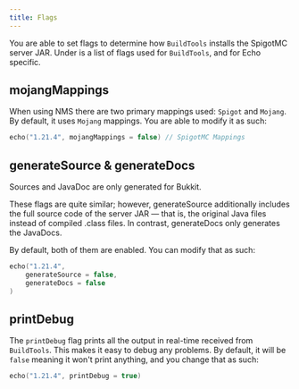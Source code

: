 ```yaml
---
title: Flags
---
```


You are able to set flags to determine how `BuildTools` installs the SpigotMC server JAR. Under is a list of flags used for `BuildTools`, and for Echo specific.

## mojangMappings

When using NMS there are two primary mappings used: `Spigot` and `Mojang`.
By default, it uses `Mojang` mappings. You are able to modify it as such:

```kotlin tab="Kotlin DSL"
echo("1.21.4", mojangMappings = false) // SpigotMC Mappings
```

## generateSource & generateDocs

<Callout type="warn">
  Sources and JavaDoc are only generated for Bukkit.
</Callout>

These flags are quite similar; however, generateSource additionally includes the full source code of the server JAR — that is, the original Java files instead of compiled .class files. In contrast, generateDocs only generates the JavaDocs.

By default, both of them are enabled. You can modify that as such:

```kotlin tab="Kotlin DSL"
echo("1.21.4",
    generateSource = false,
    generateDocs = false
)
```

## printDebug

The `printDebug` flag prints all the output in real-time received from `BuildTools`. This makes it easy to debug any problems.
By default, it will be `false` meaning it won't print anything, and you change that as such:

```kotlin tab="Kotlin DSL"
echo("1.21.4", printDebug = true)
```